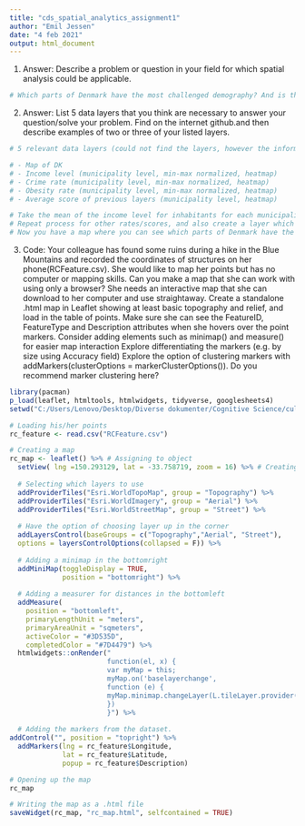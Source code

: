 ```yaml
---
title: "cds_spatial_analytics_assignment1"
author: "Emil Jessen"
date: "4 feb 2021"
output: html_document
---
```

1. 
Answer: Describe a problem or question in your field for which spatial analysis could be applicable.
```r
# Which parts of Denmark have the most challenged demography? And is the challenged demography clustered, spatially?
```

2.
Answer: List 5 data layers that you think are necessary to answer your question/solve your problem. 
Find on the internet github.and then describe examples of two or three of your listed layers.
```r
# 5 relevant data layers (could not find the layers, however the information needed is available at dst.dk (Danmarks Statistik)):

# - Map of DK
# - Income level (municipality level, min-max normalized, heatmap)
# - Crime rate (municipality level, min-max normalized, heatmap)
# - Obesity rate (municipality level, min-max normalized, heatmap)
# - Average score of previous layers (municipality level, heatmap)

# Take the mean of the income level for inhabitants for each municipality. Then do a min/max normalization. Then create a layer with a colour representing the income level (0-1, numeric), and overlay it on the DK map. 
# Repeat process for other rates/scores, and also create a layer which merely averages the other scores.
# Now you have a map where you can see which parts of Denmark have the most challenged demography (question), and you can see if they're clustered demographically.
```

3.
Code: Your colleague has found some ruins during a hike in the Blue Mountains and recorded the coordinates of structures on her phone(RCFeature.csv). She would like to map her points but has no computer or mapping skills. Can you make a map that she can work with using only a browser? She needs an interactive map that she can download to her computer and use straightaway.
Create a standalone .html map in Leaflet showing at least basic topography and relief, and load in the table of points. Make sure she can see the FeatureID, FeatureType and Description attributes when she hovers over the point markers. 
Consider adding elements such as minimap() and measure() for easier map interaction
Explore differentiating the markers (e.g. by size using Accuracy field)
Explore the option of clustering markers with addMarkers(clusterOptions = markerClusterOptions()). Do you recommend marker clustering here?
```r
library(pacman)
p_load(leaflet, htmltools, htmlwidgets, tidyverse, googlesheets4)
setwd("C:/Users/Lenovo/Desktop/Diverse dokumenter/Cognitive Science/cultural_data_science/spatial_analytics/cds_spatial_analytics_assignment1")

# Loading his/her points
rc_feature <- read.csv("RCFeature.csv")

# Creating a map
rc_map <- leaflet() %>% # Assigning to object
  setView( lng =150.293129, lat = -33.758719, zoom = 16) %>% # Creating starting viewpoint
  
  # Selecting which layers to use
  addProviderTiles("Esri.WorldTopoMap", group = "Topography") %>% 
  addProviderTiles("Esri.WorldImagery", group = "Aerial") %>% 
  addProviderTiles("Esri.WorldStreetMap", group = "Street") %>% 
  
  # Have the option of choosing layer up in the corner
  addLayersControl(baseGroups = c("Topography","Aerial", "Street"),
  options = layersControlOptions(collapsed = F)) %>%
  
  # Adding a minimap in the bottomright
  addMiniMap(toggleDisplay = TRUE,
             position = "bottomright") %>%
    
  # Adding a measurer for distances in the bottomleft
  addMeasure(
    position = "bottomleft",
    primaryLengthUnit = "meters",
    primaryAreaUnit = "sqmeters",
    activeColor = "#3D535D",
    completedColor = "#7D4479") %>% 
  htmlwidgets::onRender("
                        function(el, x) {
                        var myMap = this;
                        myMap.on('baselayerchange',
                        function (e) {
                        myMap.minimap.changeLayer(L.tileLayer.provider(e.name));
                        })
                        }") %>%
  
  # Adding the markers from the dataset.
addControl("", position = "topright") %>% 
  addMarkers(lng = rc_feature$Longitude,
             lat = rc_feature$Latitude,
             popup = rc_feature$Description)

# Opening up the map
rc_map

# Writing the map as a .html file
saveWidget(rc_map, "rc_map.html", selfcontained = TRUE)
```
